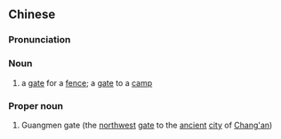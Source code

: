 {{also|横门}}
==Chinese==
{{zh-forms|s=横门}}

===Pronunciation===
{{zh-pron
|m=héngmén
|c=waang4 mun4-2
|cat=n,pn
}}

===Noun===
{{zh-noun}}

# {{lb|zh|archaic}} a [[gate]] for a [[fence]]; a [[gate]] to a [[camp]]

===Proper noun===
{{zh-proper noun}}

# {{lb|zh|archaic}} Guangmen gate (the [[northwest]] [[gate]] to the [[ancient]] [[city]] of [[w:Chang'an|Chang'an]])